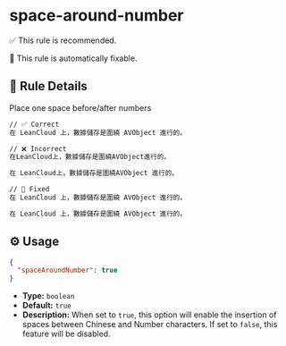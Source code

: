 # space-around-number

✅ This rule is recommended.

🔧 This rule is automatically fixable.

## 📖 Rule Details

Place one space before/after numbers

```md
// ✅ Correct
在 LeanCloud 上，數據儲存是圍繞 AVObject 進行的。

// ❌ Incorrect
在LeanCloud上，數據儲存是圍繞AVObject進行的。

在 LeanCloud上，數據儲存是圍繞AVObject 進行的。

// 🔧 Fixed
在 LeanCloud 上，數據儲存是圍繞 AVObject 進行的。

在 LeanCloud 上，數據儲存是圍繞 AVObject 進行的。
```

## ⚙️ Usage

```json
{
  "spaceAroundNumber": true
}
```

- **Type:** `boolean`
- **Default:** `true`
- **Description:** When set to `true`, this option will enable the insertion of spaces between
  Chinese and Number characters. If set to `false`, this feature will be disabled.
